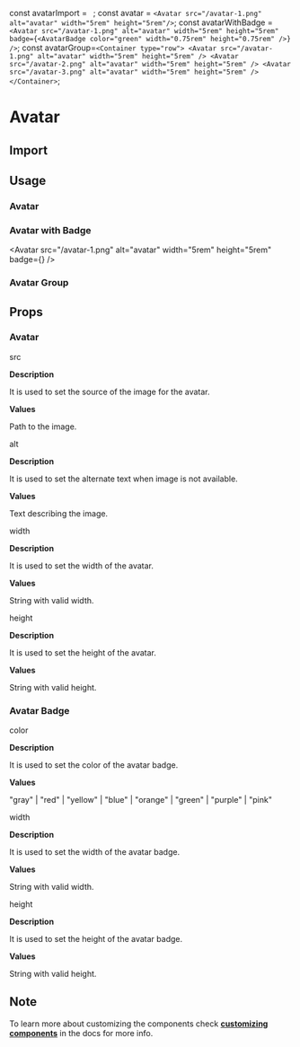 const avatarImport = `
`;
const avatar = `
<Avatar src="/avatar-1.png" alt="avatar" width="5rem" height="5rem"/>
`;
const avatarWithBadge = `
<Avatar
  src="/avatar-1.png"
  alt="avatar"
  width="5rem"
  height="5rem"
  badge={<AvatarBadge color="green" width="0.75rem" height="0.75rem" />}
/>
`;
const avatarGroup=`
<Container type="row">
  <Avatar src="/avatar-1.png" alt="avatar" width="5rem" height="5rem" />
  <Avatar src="/avatar-2.png" alt="avatar" width="5rem" height="5rem" />
  <Avatar src="/avatar-3.png" alt="avatar" width="5rem" height="5rem" />
</Container>
`;

<Layout title="Avatar">

# Avatar

<Divider />

## Import

<CodeSnippet code={avatarImport} />

## Usage

### Avatar

<Avatar src="/avatar-1.png" alt="avatar" width="5rem" height="5rem" />

<CodeSnippet code={avatar} />

### Avatar with Badge

<Avatar
  src="/avatar-1.png"
  alt="avatar"
  width="5rem"
  height="5rem"
  badge={<AvatarBadge color="green" width="0.75rem" height="0.75rem" />}
/>

<CodeSnippet code={avatarWithBadge} />

### Avatar Group

<Container type="row">
  <Avatar src="/avatar-1.png" alt="avatar" width="5rem" height="5rem" />
  <Avatar src="/avatar-2.png" alt="avatar" width="5rem" height="5rem" />
  <Avatar src="/avatar-3.png" alt="avatar" width="5rem" height="5rem" />
</Container>

<CodeSnippet code={avatarGroup} />

## Props

### Avatar

<InlineCode>src</InlineCode>

**Description**

It is used to set the source of the image for the avatar.

**Values**

Path to the image.

<Divider />

<InlineCode>alt</InlineCode>

**Description**

It is used to set the alternate text when image is not available.

**Values**

Text describing the image.

<Divider />

<InlineCode>width</InlineCode>

**Description**

It is used to set the width of the avatar.

**Values**

String with valid width.

<Divider />

<InlineCode>height</InlineCode>

**Description**

It is used to set the height of the avatar.

**Values**

String with valid height.

<Divider />

### Avatar Badge

<InlineCode>color</InlineCode>

**Description**

It is used to set the color of the avatar badge.

**Values**

"gray" | "red" | "yellow" | "blue" | "orange" | "green" | "purple" | "pink"

<Divider />

<InlineCode>width</InlineCode>

**Description**

It is used to set the width of the avatar badge.

**Values**

String with valid width.

<Divider />

<InlineCode>height</InlineCode>

**Description**

It is used to set the height of the avatar badge.

**Values**

String with valid height.

<Divider />

## Note

To learn more about customizing the components check **[customizing components](/docs/customizing-components)** in the docs for more info.

</Layout>